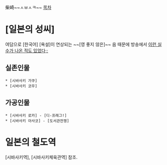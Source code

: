 柴崎~~ㅅㅂㅅㅋ~~
[[목차]]
= [일본의 성씨] =
여담으로 [한국어] [욕설]이 연상되는 ~~[영 좋지 않은]~~ 음 때문에 방송에서 [http://www.youtube.com/watch?x-yt-ts=1421914688&v=dp2bwpsJE1Y&x-yt-cl=84503534 이런 실수가 나온 적도 있었다;;]
== 실존인물 ==
 * [시바사키 가쿠]
 * [시바사키 코우]
== 가공인물 ==
 * [시바사키 로카] - [디-프래그!]
 * [시바사키 아사코] - [도서관전쟁]
= 일본의 철도역 =
[시바사키역], [시바사키체육관역] 참조.
